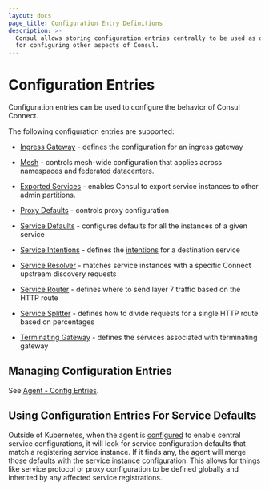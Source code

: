 ```yaml
---
layout: docs
page_title: Configuration Entry Definitions
description: >-
  Consul allows storing configuration entries centrally to be used as defaults
  for configuring other aspects of Consul.
---
```


# Configuration Entries

Configuration entries can be used to configure the behavior of Consul Connect.

The following configuration entries are supported:

- [Ingress Gateway](/docs/connect/config-entries/ingress-gateway) - defines the
  configuration for an ingress gateway

- [Mesh](/docs/connect/config-entries/mesh) - controls
  mesh-wide configuration that applies across namespaces and federated datacenters.
  
- [Exported Services](/docs/connect/config-entries/exported-services) <EnterpriseAlert inline /> - enables 
  Consul to export service instances to other admin partitions. 

- [Proxy Defaults](/docs/connect/config-entries/proxy-defaults) - controls
  proxy configuration

- [Service Defaults](/docs/connect/config-entries/service-defaults) - configures
  defaults for all the instances of a given service

- [Service Intentions](/docs/connect/config-entries/service-intentions) - defines
  the [intentions](/docs/connect/intentions) for a destination service

- [Service Resolver](/docs/connect/config-entries/service-resolver) - matches
  service instances with a specific Connect upstream discovery requests

- [Service Router](/docs/connect/config-entries/service-router) - defines
  where to send layer 7 traffic based on the HTTP route

- [Service Splitter](/docs/connect/config-entries/service-splitter) - defines
  how to divide requests for a single HTTP route based on percentages

- [Terminating Gateway](/docs/connect/config-entries/terminating-gateway) - defines the
  services associated with terminating gateway

## Managing Configuration Entries

See [Agent - Config Entries](/docs/agent/config-entries).

## Using Configuration Entries For Service Defaults

Outside of Kubernetes, when the agent is
[configured](/docs/agent/options#enable_central_service_config) to enable
central service configurations, it will look for service configuration defaults
that match a registering service instance. If it finds any, the agent will merge
those defaults with the service instance configuration. This allows for things
like service protocol or proxy configuration to be defined globally and
inherited by any affected service registrations.
